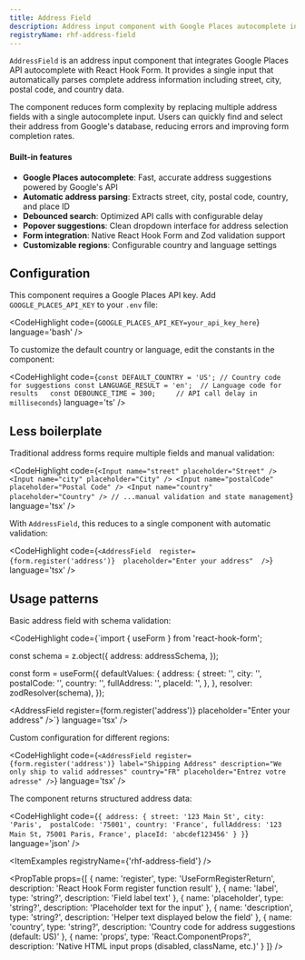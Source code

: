 ```yaml
---
title: Address Field
description: Address input component with Google Places autocomplete integration. Automatically parses and validates complete address data.
registryName: rhf-address-field
---
```


`AddressField` is an address input component that integrates Google Places API autocomplete with React Hook Form. It provides a single input that automatically parses complete address information including street, city, postal code, and country data.

The component reduces form complexity by replacing multiple address fields with a single autocomplete input. Users can quickly find and select their address from Google's database, reducing errors and improving form completion rates.

#### Built-in features

- **Google Places autocomplete**: Fast, accurate address suggestions powered by Google's API
- **Automatic address parsing**: Extracts street, city, postal code, country, and place ID
- **Debounced search**: Optimized API calls with configurable delay
- **Popover suggestions**: Clean dropdown interface for address selection
- **Form integration**: Native React Hook Form and Zod validation support
- **Customizable regions**: Configurable country and language settings

## Configuration

This component requires a Google Places API key. Add `GOOGLE_PLACES_API_KEY` to your `.env` file:

<CodeHighlight code={`GOOGLE_PLACES_API_KEY=your_api_key_here`} language='bash' />

To customize the default country or language, edit the constants in the component:

<CodeHighlight code={`const DEFAULT_COUNTRY = 'US'; // Country code for suggestions
const LANGUAGE_RESULT = 'en';  // Language code for results  
const DEBOUNCE_TIME = 300;     // API call delay in milliseconds`} language='ts' />

## Less boilerplate

Traditional address forms require multiple fields and manual validation:

<CodeHighlight code={`<Input name="street" placeholder="Street" />
<Input name="city" placeholder="City" />
<Input name="postalCode" placeholder="Postal Code" />
<Input name="country" placeholder="Country" />
// ...manual validation and state management`} language='tsx' />

With `AddressField`, this reduces to a single component with automatic validation:

<CodeHighlight code={`<AddressField 
  register={form.register('address')} 
  placeholder="Enter your address" 
/>`} language='tsx' />

## Usage patterns

Basic address field with schema validation:

<CodeHighlight code={`import { useForm } from 'react-hook-form';

const schema = z.object({
  address: addressSchema,
});

const form = useForm({
  defaultValues: {
    address: {
      street: '',
      city: '',
      postalCode: '',
      country: '',
      fullAddress: '',
      placeId: '',
    },
  },
  resolver: zodResolver(schema),
});

<AddressField 
  register={form.register('address')} 
  placeholder="Enter your address" 
/>`} language='tsx' />

Custom configuration for different regions:

<CodeHighlight code={`<AddressField
  register={form.register('address')}
  label="Shipping Address"
  description="We only ship to valid addresses"
  country="FR"
  placeholder="Entrez votre adresse"
/>`} language='tsx' />

The component returns structured address data:

<CodeHighlight code={`{
  address: {
    street: '123 Main St',
    city: 'Paris', 
    postalCode: '75001',
    country: 'France',
    fullAddress: '123 Main St, 75001 Paris, France',
    placeId: 'abcdef123456'
  }
}`} language='json' />

<ItemExamples registryName={'rhf-address-field'} />

<PropTable props={[
  {
    name: 'register',
    type: 'UseFormRegisterReturn',
    description: 'React Hook Form register function result'
  },
  {
    name: 'label',
    type: 'string?',
    description: 'Field label text'
  },
  {
    name: 'placeholder',
    type: 'string?',
    description: 'Placeholder text for the input'
  },
  {
    name: 'description',
    type: 'string?',
    description: 'Helper text displayed below the field'
  },
  {
    name: 'country',
    type: 'string?',
    description: 'Country code for address suggestions (default: US)'
  },
  {
    name: 'props',
    type: 'React.ComponentProps<typeof Input>?',
    description: 'Native HTML input props (disabled, className, etc.)'
  }
]} />



